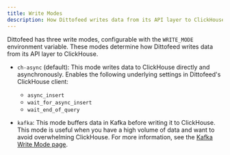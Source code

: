 ```yaml
---
title: Write Modes
description: How Dittofeed writes data from its API layer to ClickHouse.
---
```


Dittofeed has three write modes, configurable with the `WRITE_MODE` environment variable. These modes determine how Dittofeed writes data from its API layer to ClickHouse.

- `ch-async` (default): This mode writes data to ClickHouse directly and asynchronously. Enables the following underlying settings in Dittofeed's ClickHouse client:

    - `async_insert`
    - `wait_for_async_insert`
    - `wait_end_of_query`

- `kafka`: This mode buffers data in Kafka before writing it to ClickHouse. This mode is useful when you have a high volume of data and want to avoid overwhelming ClickHouse. For more information, see the [Kafka Write Mode page](/deployment/self-hosted/write-modes/kafka).

